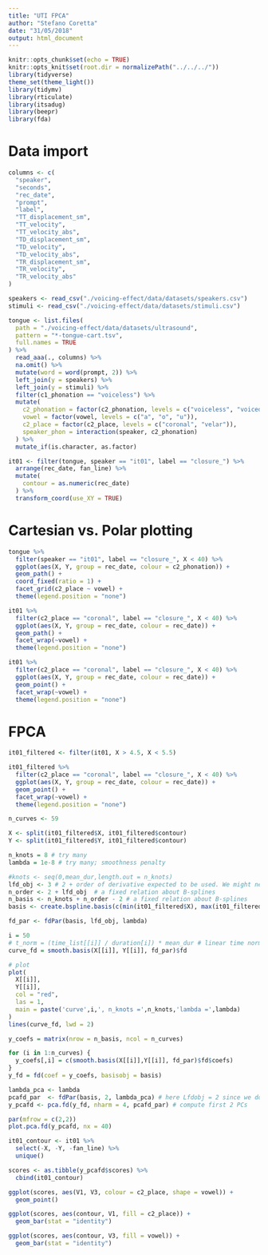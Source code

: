 ```yaml
---
title: "UTI FPCA"
author: "Stefano Coretta"
date: "31/05/2018"
output: html_document
---
```


```r
knitr::opts_chunk$set(echo = TRUE)
knitr::opts_knit$set(root.dir = normalizePath("../../../"))
library(tidyverse)
theme_set(theme_light())
library(tidymv)
library(rticulate)
library(itsadug)
library(beepr)
library(fda)
```

# Data import

```r
columns <- c(
  "speaker",
  "seconds",
  "rec_date",
  "prompt",
  "label",
  "TT_displacement_sm",
  "TT_velocity",
  "TT_velocity_abs",
  "TD_displacement_sm",
  "TD_velocity",
  "TD_velocity_abs",
  "TR_displacement_sm",
  "TR_velocity",
  "TR_velocity_abs"
)

speakers <- read_csv("./voicing-effect/data/datasets/speakers.csv")
stimuli <- read_csv("./voicing-effect/data/datasets/stimuli.csv")

tongue <- list.files(
  path = "./voicing-effect/data/datasets/ultrasound",
  pattern = "*-tongue-cart.tsv",
  full.names = TRUE
) %>%
  read_aaa(., columns) %>%
  na.omit() %>%
  mutate(word = word(prompt, 2)) %>%
  left_join(y = speakers) %>%
  left_join(y = stimuli) %>%
  filter(c1_phonation == "voiceless") %>%
  mutate(
    c2_phonation = factor(c2_phonation, levels = c("voiceless", "voiced")),
    vowel = factor(vowel, levels = c("a", "o", "u")),
    c2_place = factor(c2_place, levels = c("coronal", "velar")),
    speaker_phon = interaction(speaker, c2_phonation)
  ) %>%
  mutate_if(is.character, as.factor)

it01 <- filter(tongue, speaker == "it01", label == "closure_") %>%
  arrange(rec_date, fan_line) %>%
  mutate(
    contour = as.numeric(rec_date)
  ) %>%
  transform_coord(use_XY = TRUE)
```

# Cartesian vs. Polar plotting

```r
tongue %>%
  filter(speaker == "it01", label == "closure_", X < 40) %>%
  ggplot(aes(X, Y, group = rec_date, colour = c2_phonation)) +
  geom_path() +
  coord_fixed(ratio = 1) +
  facet_grid(c2_place ~ vowel) +
  theme(legend.position = "none")
```

```r
it01 %>%
  filter(c2_place == "coronal", label == "closure_", X < 40) %>%
  ggplot(aes(X, Y, group = rec_date, colour = rec_date)) +
  geom_path() +
  facet_wrap(~vowel) +
  theme(legend.position = "none")
```

```r
it01 %>%
  filter(c2_place == "coronal", label == "closure_", X < 40) %>%
  ggplot(aes(X, Y, group = rec_date, colour = rec_date)) +
  geom_point() +
  facet_wrap(~vowel) +
  theme(legend.position = "none")
```

# FPCA

```r
it01_filtered <- filter(it01, X > 4.5, X < 5.5)
```

```r
it01_filtered %>%
  filter(c2_place == "coronal", label == "closure_", X < 40) %>%
  ggplot(aes(X, Y, group = rec_date, colour = rec_date)) +
  geom_point() +
  facet_wrap(~vowel) +
  theme(legend.position = "none")
```

```r
n_curves <- 59

X <- split(it01_filtered$X, it01_filtered$contour)
Y <- split(it01_filtered$Y, it01_filtered$contour)
```

```r
n_knots = 8 # try many
lambda = 1e-8 # try many; smoothness penalty

#knots <- seq(0,mean_dur,length.out = n_knots)
lfd_obj <- 3 # 2 + order of derivative expected to be used. We might need velocity, thus order = 1
n_order <- 2 + lfd_obj  # a fixed relation about B-splines
n_basis <- n_knots + n_order - 2 # a fixed relation about B-splines
basis <- create.bspline.basis(c(min(it01_filtered$X), max(it01_filtered$X)), n_basis, n_order) #, knots)

fd_par <- fdPar(basis, lfd_obj, lambda)
```

```r
i = 50
# t_norm = (time_list[[i]] / duration[i]) * mean_dur # linear time normalisation
curve_fd = smooth.basis(X[[i]], Y[[i]], fd_par)$fd

# plot
plot(
  X[[i]],
  Y[[i]],
  col = "red",
  las = 1,
  main = paste('curve',i,', n_knots =',n_knots,'lambda =',lambda)
)
lines(curve_fd, lwd = 2)
```

```r
y_coefs = matrix(nrow = n_basis, ncol = n_curves)

for (i in 1:n_curves) {
  y_coefs[,i] = c(smooth.basis(X[[i]],Y[[i]], fd_par)$fd$coefs)
}
y_fd = fd(coef = y_coefs, basisobj = basis)
```

```r
lambda_pca <- lambda
pcafd_par  <- fdPar(basis, 2, lambda_pca) # here Lfdobj = 2 since we don't need derivatives of PC curves.
y_pcafd <- pca.fd(y_fd, nharm = 4, pcafd_par) # compute first 2 PCs
```

```r
par(mfrow = c(2,2))
plot.pca.fd(y_pcafd, nx = 40)
```

```r
it01_contour <- it01 %>%
  select(-X, -Y, -fan_line) %>%
  unique()

scores <- as.tibble(y_pcafd$scores) %>%
  cbind(it01_contour)
```

```r
ggplot(scores, aes(V1, V3, colour = c2_place, shape = vowel)) +
  geom_point()
```

```r
ggplot(scores, aes(contour, V1, fill = c2_place)) +
  geom_bar(stat = "identity")
```

```r
ggplot(scores, aes(contour, V3, fill = vowel)) +
  geom_bar(stat = "identity")
```
